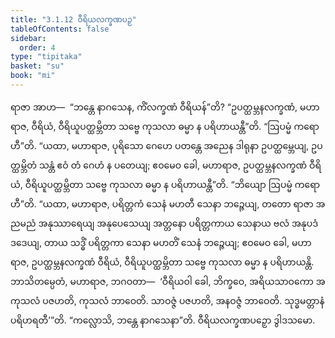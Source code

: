 ```yaml
---
title: "3.1.12 ဝီရိယလက္ခဏပဉှ"
tableOfContents: false
sidebar:
  order: 4
type: "tipitaka"
basket: "su"
book: "mi"
---
```



<DynamicBreadcrumb />

<Division number="35" book="mi">

<Paragraph number="152" book="mi">
ရာဇာ အာဟ—  “ဘန္တေ နာဂသေန, ကိံလက္ခဏံ ဝီရိယန်”တိ? “ဥပတ္ထမ္ဘနလက္ခဏံ, မဟာရာဇ, ဝီရိယံ, ဝီရိယူပတ္ထမ္ဘိတာ သဗ္ဗေ ကုသလာ ဓမ္မာ န ပရိဟာယန္တီ”တိ.
</Paragraph>

<Paragraph number="153" book="mi">
“ဩပမ္မံ ကရောဟီ”တိ. “ယထာ, မဟာရာဇ, ပုရိသော ဂေဟေ ပတန္တေ အညေန ဒါရုနာ ဥပတ္ထမ္ဘေယျ, ဥပတ္ထမ္ဘိတံ သန္တံ ဧဝံ တံ ဂေဟံ န ပတေယျ; ဧဝမေဝ ခေါ, မဟာရာဇ, ဥပတ္ထမ္ဘနလက္ခဏံ ဝီရိယံ, ဝီရိယူပတ္ထမ္ဘိတာ သဗ္ဗေ ကုသလာ ဓမ္မာ န ပရိဟာယန္တီ”တိ.
</Paragraph>

<Paragraph number="154" book="mi">
“ဘိယျော ဩပမ္မံ ကရောဟီ”တိ. “ယထာ, မဟာရာဇ, ပရိတ္တကံ သေနံ မဟတီ သေနာ ဘဉ္ဇေယျ, တတော ရာဇာ အညမညံ အနုဿာရေယျ အနုပေသေယျ အတ္တနော ပရိတ္တကာယ သေနာယ ဗလံ အနုပဒံ ဒဒေယျ, တာယ သဒ္ဓိံ ပရိတ္တကာ သေနာ မဟတိံ သေနံ ဘဉ္ဇေယျ; ဧဝမေဝ ခေါ, မဟာရာဇ, ဥပတ္ထမ္ဘနလက္ခဏံ ဝီရိယံ, ဝီရိယူပတ္ထမ္ဘိတာ သဗ္ဗေ ကုသလာ ဓမ္မာ န ပရိဟာယန္တိ. ဘာသိတမ္ပေတံ, မဟာရာဇ, ဘဂဝတာ—  ‘ဝီရိယဝါ ခေါ, ဘိက္ခဝေ, အရိယသာဝကော အကုသလံ ပဇဟတိ, ကုသလံ ဘာဝေတိ. သာဝဇ္ဇံ ပဇဟတိ, အနဝဇ္ဇံ ဘာဝေတိ. သုဒ္ဓမတ္တာနံ ပရိဟရတီ’”တိ.
</Paragraph>

<Paragraph number="155" book="mi">
“ကလ္လောသိ, ဘန္တေ နာဂသေနာ”တိ.

</Paragraph>
</Division>

<Paragraph number="156" type="center" book="mi">
ဝီရိယလက္ခဏပဉှော ဒွါဒသမော.
</Paragraph>
